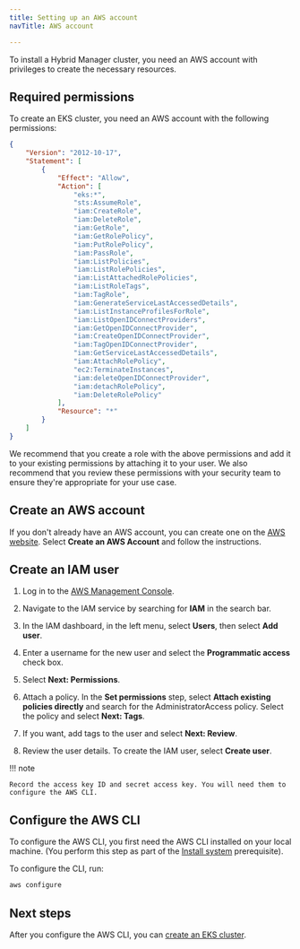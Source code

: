 ```yaml
---
title: Setting up an AWS account
navTitle: AWS account

---
```


To install a Hybrid Manager cluster, you need an AWS account with privileges to create the necessary resources.

## Required permissions

To create an EKS cluster, you need an AWS account with the following permissions:

```json
{
    "Version": "2012-10-17",
    "Statement": [
        {
            "Effect": "Allow",
            "Action": [
                "eks:*",
                "sts:AssumeRole",
                "iam:CreateRole",
                "iam:DeleteRole",
                "iam:GetRole",
                "iam:GetRolePolicy",
                "iam:PutRolePolicy",
                "iam:PassRole",
                "iam:ListPolicies",
                "iam:ListRolePolicies",
                "iam:ListAttachedRolePolicies",
                "iam:ListRoleTags",
                "iam:TagRole",
                "iam:GenerateServiceLastAccessedDetails",
                "iam:ListInstanceProfilesForRole",
                "iam:ListOpenIDConnectProviders",
                "iam:GetOpenIDConnectProvider",
                "iam:CreateOpenIDConnectProvider",
                "iam:TagOpenIDConnectProvider",
                "iam:GetServiceLastAccessedDetails",
                "iam:AttachRolePolicy",
                "ec2:TerminateInstances",
                "iam:deleteOpenIDConnectProvider",
                "iam:detachRolePolicy",
                "iam:DeleteRolePolicy"
            ],
            "Resource": "*"
        }
    ]
}
```

We recommend that you create a role with the above permissions and add it to your existing permissions by attaching it to your user. We also recommend that you review these permissions with your security team to ensure they're appropriate for your use case.

## Create an AWS account

If you don't already have an AWS account, you can create one on the [AWS website](https://aws.amazon.com/). Select **Create an AWS Account** and follow the instructions.

## Create an IAM user

1.  Log in to the [AWS Management Console](https://aws.amazon.com/console/). 

2.  Navigate to the IAM service by searching for **IAM** in the search bar.

3.  In the IAM dashboard, in the left menu, select **Users**, then select **Add user**.

4.  Enter a username for the new user and select the **Programmatic access** check box. 

5.  Select **Next: Permissions**.

6.  Attach a policy. In the **Set permissions** step, select **Attach existing policies directly** and search for the AdministratorAccess policy. Select the policy and select **Next: Tags**.

7.  If you want, add tags to the user and select **Next: Review**.

8.  Review the user details. To create the IAM user, select **Create user**.

!!! note

    Record the access key ID and secret access key. You will need them to configure the AWS CLI.

## Configure the AWS CLI

To configure the AWS CLI, you first need the AWS CLI installed on your local machine. (You perform this step as part of the [Install system](installsystem.mdx) prerequisite).

To configure the CLI, run:

```bash
aws configure
```

## Next steps

After you configure the AWS CLI, you can [create an EKS cluster](ekscluster.mdx).

